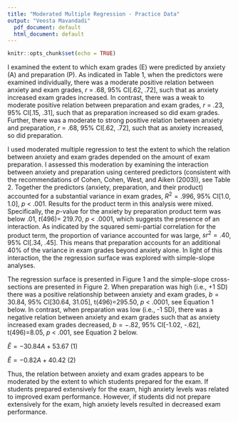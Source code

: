```yaml
---
title: "Moderated Multiple Regression - Practice Data"
output: "Veesta Mavandadi"
  pdf_document: default
  html_document: default
---
```


```r
knitr::opts_chunk$set(echo = TRUE)
```

I examined the extent to which exam grades (E) were predicted by anxiety (A) and preparation (P). As indicated in Table 1, when the predictors were examined individually, there was a moderate positive relation between anxiety and exam grades, *r* = .68, 95% CI[.62, .72], such that as anxiety increased exam grades increased. In contrast, there was a weak to moderate positive relation between preparation and exam grades, *r* = .23, 95% CI[.15, .31], such that as preparation increased so did exam grades. Further, there was a moderate to strong positive relation between anxiety and preparation, *r* = .68, 95% CI[.62, .72], such that as anxiety increased, so did preparation. 

I used moderated multiple regression to test the extent to which the relation between anxiety and exam grades depended on the amount of exam preparation. I assessed this moderation by examining the interaction between anxiety and preparation using centered predictors (consistent  with the recommendations of Cohen, Cohen, West, and Aiken (2003)), see Table 2. Together the predictors (anxiety, preparation, and their product) accounted for a substantial variance in exam grades, $R^2=.996$, 95% CI[1.0, 1.0], *p* < .001. Results for the product term in this analysis were mixed. Specifically, the *p*-value for the anxiety by preparation product term was below .01, *t*(496)= 219.70, *p* < .0001, which suggests the presence of an interaction. As indicated by the squared semi-partial correlation for the product term, the proportion of variance accounted for was large, $sr^2=.40$, 95% CI[.34, .45]. This means that preparation accounts for an additional 40% of the variance in exam grades beyond anxiety alone. In light of this interaction, the the regression surface was explored with simple-slope analyses.

The regression surface is presented in Figure 1 and the simple-slope cross-sections are presented in Figure 2. When preparation was high (i.e., +1 SD) there was a positive relationship between anxiety and exam grades, $b=30.84$, 95% CI[30.64, 31.05], t(496)=295.50, *p* < .0001, see Equation 1 below. In contrast, when preparation was low (i.e., -1 SD), there was a negative relation between anxiety and exam grades such that as anxiety increased exam grades decreased, $b=-.82$, 95% CI[-1.02, -.62], t(496)=8.05, *p* < .001, see Equation 2 below.


$\hat{E}= -30.84A + 53.67$   (1)

$\hat{E}= -0.82A + 40.42$   (2)

Thus, the relation between anxiety and exam grades appears to be moderated by the extent to which students prepared for the exam. If students prepared extensively for the exam, high anxiety levels was related to improved exam performance. However, if students did not prepare extensively for the exam, high anxiety levels resulted in decreased exam performance.


